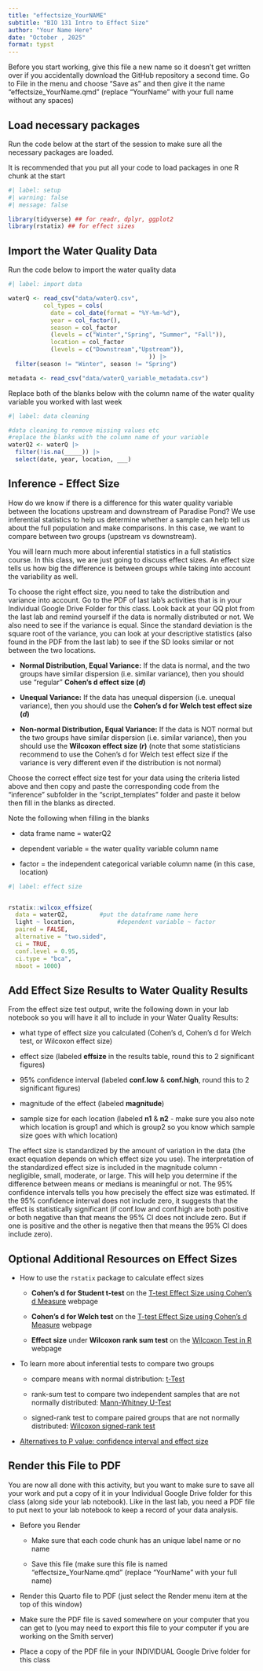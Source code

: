 ```yaml
---
title: "effectsize_YourNAME"
subtitle: "BIO 131 Intro to Effect Size"
author: "Your Name Here"
date: "October , 2025"
format: typst
---
```


Before you start working, give this file a new name so it doesn't get written over if you accidentally download the GitHub repository a second time. Go to File in the menu and choose "Save as" and then give it the name "effectsize_YourName.qmd" (replace "YourName" with your full name without any spaces)

## Load necessary packages

Run the code below at the start of the session to make sure all the necessary packages are loaded.

It is recommended that you put all your code to load packages in one R chunk at the start

```r
#| label: setup
#| warning: false
#| message: false

library(tidyverse) ## for readr, dplyr, ggplot2
library(rstatix) ## for effect sizes

```

## Import the Water Quality Data

Run the code below to import the water quality data

```r
#| label: import data

waterQ <- read_csv("data/waterQ.csv",
          col_types = cols(
            date = col_date(format = "%Y-%m-%d"), 
            year = col_factor(),
            season = col_factor
            (levels = c("Winter","Spring", "Summer", "Fall")),
            location = col_factor
            (levels = c("Downstream","Upstream")),
                                        )) |> 
  filter(season != "Winter", season != "Spring")

metadata <- read_csv("data/waterQ_variable_metadata.csv")

```

Replace both of the blanks below with the column name of the water quality variable you worked with last week

```r
#| label: data cleaning

#data cleaning to remove missing values etc
#replace the blanks with the column name of your variable
waterQ2 <- waterQ |> 
  filter(!is.na(_____)) |> 
  select(date, year, location, ___)

```

## Inference - Effect Size

How do we know if there is a difference for this water quality variable between the locations upstream and downstream of Paradise Pond? We use inferential statistics to help us determine whether a sample can help tell us about the full population and make comparisons. In this case, we want to compare between two groups (upstream vs downstream).

You will learn much more about inferential statistics in a full statistics course. In this class, we are just going to discuss effect sizes. An effect size tells us how big the difference is between groups while taking into account the variability as well.

To choose the right effect size, you need to take the distribution and variance into account. Go to the PDF of last lab's activities that is in your Individual Google Drive Folder for this class. Look back at your QQ plot from the last lab and remind yourself if the data is normally distributed or not. We also need to see if the variance is equal. Since the standard deviation is the square root of the variance, you can look at your descriptive statistics (also found in the PDF from the last lab) to see if the SD looks similar or not between the two locations.

-   **Normal Distribution, Equal Variance:** If the data is normal, and the two groups have similar dispersion (i.e. similar variance), then you should use "regular" **Cohen's d effect size (*d*)**

-   **Unequal Variance:** If the data has unequal dispersion (i.e. unequal variance), then you should use the **Cohen's d for Welch test effect size (*d*)**

-   **Non-normal Distribution, Equal Variance:** If the data is NOT normal but the two groups have similar dispersion (i.e. similar variance), then you should use the **Wilcoxon effect size (*r*)** (note that some statisticians recommend to use the Cohen's d for Welch test effect size if the variance is very different even if the distribution is not normal)

Choose the correct effect size test for your data using the criteria listed above and then copy and paste the corresponding code from the "inference" subfolder in the "script_templates" folder and paste it below then fill in the blanks as directed.

Note the following when filling in the blanks

-   data frame name = waterQ2

-   dependent variable = the water quality variable column name

-   factor = the independent categorical variable column name (in this case, location)

```r
#| label: effect size   


rstatix::wilcox_effsize(
  data = waterQ2,         #put the dataframe name here
  light ~ location,            #dependent variable ~ factor
  paired = FALSE,
  alternative = "two.sided",
  ci = TRUE,
  conf.level = 0.95,
  ci.type = "bca",
  nboot = 1000)


```

## Add Effect Size Results to Water Quality Results

From the effect size test output, write the following down in your lab notebook so you will have it all to include in your Water Quality Results:

-   what type of effect size you calculated (Cohen's d, Cohen's d for Welch test, or Wilcoxon effect size)

-   effect size (labeled **effsize** in the results table, round this to 2 significant figures)

-   95% confidence interval (labeled **conf.low** & **conf.high**, round this to 2 significant figures)

-   magnitude of the effect (labeled **magnitude**)

-   sample size for each location (labeled **n1** & **n2** - make sure you also note which location is group1 and which is group2 so you know which sample size goes with which location)

The effect size is standardized by the amount of variation in the data (the exact equation depends on which effect size you use). The interpretation of the standardized effect size is included in the magnitude column - negligible, small, moderate, or large. This will help you determine if the difference between means or medians is meaningful or not. The 95% confidence intervals tells you how precisely the effect size was estimated. If the 95% confidence interval does not include zero, it suggests that the effect is statistically significant (if conf.low and conf.high are both positive or both negative than that means the 95% CI does not include zero. But if one is positive and the other is negative then that means the 95% CI does include zero).

::: {.callout-note appearance="minimal"}
## Optional Additional Resources on Effect Sizes

-   How to use the `rstatix` package to calculate effect sizes

    -   **Cohen’s d for Student t-test** on the [T-test Effect Size using Cohen's d Measure](https://www.datanovia.com/en/lessons/t-test-effect-size-using-cohens-d-measure/) webpage

    -   **Cohen’s d for Welch test** on the [T-test Effect Size using Cohen's d Measure](https://www.datanovia.com/en/lessons/t-test-effect-size-using-cohens-d-measure/) webpage

    -   **Effect size** under **Wilcoxon rank sum test** on the [Wilcoxon Test in R](https://www.datanovia.com/en/lessons/wilcoxon-test-in-r/) webpage

-   To learn more about inferential tests to compare two groups

    -   compare means with normal distribution: [t-Test](https://datatab.net/tutorial/t-test)

    -   rank-sum test to compare two independent samples that are not normally distributed: [Mann-Whitney U-Test](https://datatab.net/tutorial/mann-whitney-u-test)

    -   signed-rank test to compare paired groups that are not normally distributed: [Wilcoxon signed-rank test](https://datatab.net/tutorial/wilcoxon-test)

-   [Alternatives to P value: confidence interval and effect size](https://pmc.ncbi.nlm.nih.gov/articles/PMC5133225/)
:::

## Render this File to PDF

You are now all done with this activity, but you want to make sure to save all your work and put a copy of it in your Individual Google Drive folder for this class (along side your lab notebook). Like in the last lab, you need a PDF file to put next to your lab notebook to keep a record of your data analysis.

-   Before you Render

    -   Make sure that each code chunk has an unique label name or no name

    -   Save this file (make sure this file is named "effectsize_YourName.qmd" (replace "YourName" with your full name)

-   Render this Quarto file to PDF (just select the Render menu item at the top of this window)

-   Make sure the PDF file is saved somewhere on your computer that you can get to (you may need to export this file to your computer if you are working on the Smith server)

-   Place a copy of the PDF file in your INDIVIDUAL Google Drive folder for this class

